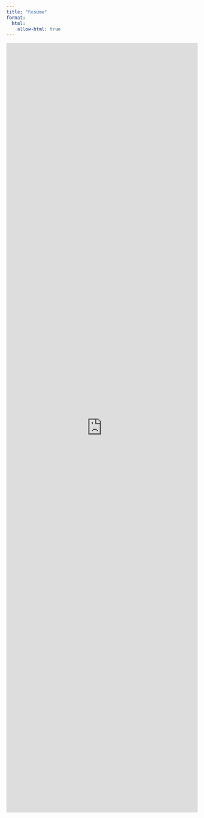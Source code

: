 ```yaml
---
title: "Resume"
format:
  html:
    allow-html: true
---
```


<iframe 
  src="https://docs.google.com/document/d/14oZFr8tuFY1JW3TeB7g4WJoeVtZ2Zh8BIls9FjACfS0/preview" 
  width="100%" 
  height="2020px" 
  style="border: none;">
</iframe>
